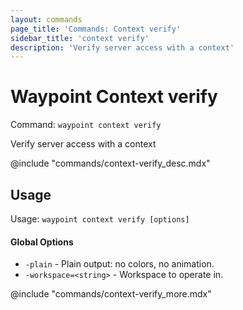 ```yaml
---
layout: commands
page_title: 'Commands: Context verify'
sidebar_title: 'context verify'
description: 'Verify server access with a context'
---
```


# Waypoint Context verify

Command: `waypoint context verify`

Verify server access with a context

@include "commands/context-verify_desc.mdx"

## Usage

Usage: `waypoint context verify [options]`

#### Global Options

- `-plain` - Plain output: no colors, no animation.
- `-workspace=<string>` - Workspace to operate in.

@include "commands/context-verify_more.mdx"
